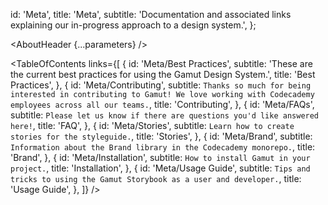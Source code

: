 

  id: 'Meta',
  title: 'Meta',
  subtitle:
    'Documentation and associated links explaining our in-progress approach to a design system.',
};

<Meta title="Meta/About" />

<AboutHeader {...parameters} />

<TableOfContents
  links={[
    {
      id: 'Meta/Best Practices',
      subtitle:
        'These are the current best practices for using the Gamut Design System.',
      title: 'Best Practices',
    },
    {
      id: 'Meta/Contributing',
      subtitle: `Thanks so much for being interested in contributing to Gamut! We love working with Codecademy employees across all our teams.`,
      title: 'Contributing',
    },
    {
      id: 'Meta/FAQs',
      subtitle: `Please let us know if there are questions you'd like answered here!`,
      title: 'FAQ',
    },
    {
      id: 'Meta/Stories',
      subtitle: `Learn how to create stories for the styleguide.`,
      title: 'Stories',
    },
    {
      id: 'Meta/Brand',
      subtitle: `Information about the Brand library in the Codecademy monorepo.`,
      title: 'Brand',
    },
    {
      id: 'Meta/Installation',
      subtitle: `How to install Gamut in your project.`,
      title: 'Installation',
    },
    {
      id: 'Meta/Usage Guide',
      subtitle: `Tips and tricks to using the Gamut Storybook as a user and developer.`,
      title: 'Usage Guide',
    },
  ]}
/>

